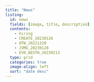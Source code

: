 ```yaml
---
title: "News"
listing:
  id: news
  fields: [image, title, description]
  contents: 
    - hiring
    - CREATE_20230126
    - OTW_20221220
    - JVMG_20230128
    - EVO_AESTH_20230213
  type: grid
  categories: true
  image-align: left
  sort: "date desc"
---
```


